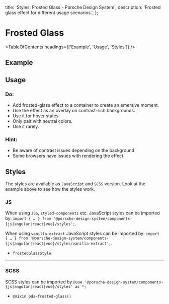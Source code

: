 
  title: 'Styles: Frosted Glass - Porsche Design System',
  description: 'Frosted glass effect for different usage scenarios.',
};

# Frosted Glass

<TableOfContents headings={['Example', 'Usage', 'Styles']} />

## Example

<ComponentExample
  codeSample={stylesFrostedGlassExample}
  disableOpenInStackblitz={true}
  fixedBackgroundColor={themeLightBackgroundBase}
/>

## Usage

### Do:

- Add frosted-glass effect to a container to create an emersive moment.
- Use the effect as an overlay on contrast-rich backgrounds.
- Use it for hover states.
- Only pair with neutral colors.
- Use it rarely.

### Hint:

- Be aware of contrast issues depending on the background
- Some browsers have issues with rendering the effect

## Styles

The styles are available as `JavaScript` and `SCSS` version. Look at the example above to see how the styles work.

### JS

When using `JSS`, `styled-components` etc. JavaScript styles can be imported by:
`import { … } from '@porsche-design-system/components-{js|angular|react|vue}/styles';`.

When using `vanilla-extract` JavaScript styles can be imported by:
`import { … } from '@porsche-design-system/components-{js|angular|react|vue}/styles/vanilla-extract';`.

- `frostedGlassStyle`

---

### SCSS

SCSS styles can be imported by `@use '@porsche-design-system/components-{js|angular|react|vue}/styles' as *;`

- `@mixin pds-frosted-glass()`
